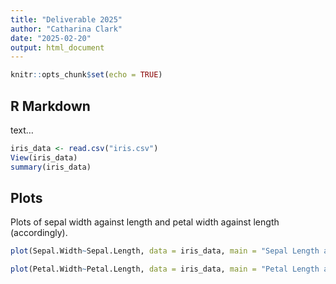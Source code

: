 ```yaml
---
title: "Deliverable 2025"
author: "Catharina Clark"
date: "2025-02-20"
output: html_document
---
```


```r
knitr::opts_chunk$set(echo = TRUE)
```

## R Markdown

text...

```r
iris_data <- read.csv("iris.csv")
View(iris_data)
summary(iris_data)
```

## Plots

  Plots of sepal width against length and petal width against length (accordingly).

```r
plot(Sepal.Width~Sepal.Length, data = iris_data, main = "Sepal Length and Width of Iris Flowers", xlab = "Sepal Length (mm)", ylab = "Sepal Width (mm)", pch = 19, cex = 0.5)

plot(Petal.Width~Petal.Length, data = iris_data, main = "Petal Length and Width of Iris Flowers", xlab = "Petal Length (mm)", ylab = "Petal Width (mm)", pch = 19, cex = 0.5)
```
